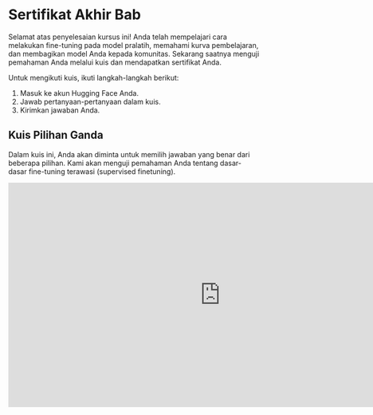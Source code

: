 <!-- DISABLE-FRONTMATTER-SECTIONS -->

# Sertifikat Akhir Bab

<CourseFloatingBanner chapter={3}
  classNames="absolute z-10 right-0 top-0"
/>

Selamat atas penyelesaian kursus ini! Anda telah mempelajari cara melakukan fine-tuning pada model pralatih, memahami kurva pembelajaran, dan membagikan model Anda kepada komunitas. Sekarang saatnya menguji pemahaman Anda melalui kuis dan mendapatkan sertifikat Anda.

Untuk mengikuti kuis, ikuti langkah-langkah berikut:

1. Masuk ke akun Hugging Face Anda.
2. Jawab pertanyaan-pertanyaan dalam kuis.
3. Kirimkan jawaban Anda.

## Kuis Pilihan Ganda

Dalam kuis ini, Anda akan diminta untuk memilih jawaban yang benar dari beberapa pilihan. Kami akan menguji pemahaman Anda tentang dasar-dasar fine-tuning terawasi (supervised finetuning).

<iframe
	src="https://huggingface-course-unit-3-quiz.hf.space"
	frameborder="0"
	width="850"
	height="450"
></iframe>
